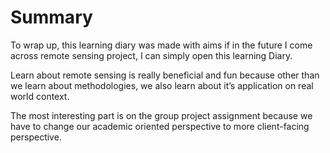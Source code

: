 # Summary


To wrap up, this learning diary was made with aims if in the future I come across remote sensing project, I can simply open this learning Diary.

Learn about remote sensing is really beneficial and fun because other than we learn about methodologies, we also learn about it's application on real world context.

The most interesting part is on the group project assignment because we have to change our academic oriented perspective to more client-facing perspective.
